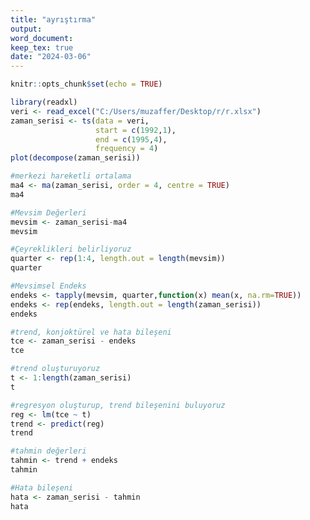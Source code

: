 ---
title: "ayrıştırma"
output:
word_document:
keep_tex: true
date: "2024-03-06"
---

```{r setup, include=FALSE}
knitr::opts_chunk$set(echo = TRUE)
```

```{r}
library(readxl)
veri <- read_excel("C:/Users/muzaffer/Desktop/r/r.xlsx")
zaman_serisi <- ts(data = veri, 
                   start = c(1992,1),
                   end = c(1995,4),
                   frequency = 4)
plot(decompose(zaman_serisi))
```

```{r}
#merkezi hareketli ortalama
ma4 <- ma(zaman_serisi, order = 4, centre = TRUE)
ma4
```

```{r}
#Mevsim Değerleri
mevsim <- zaman_serisi-ma4
mevsim
```

```{r}
#Çeyreklikleri belirliyoruz
quarter <- rep(1:4, length.out = length(mevsim))
quarter
```

```{r}
#Mevsimsel Endeks
endeks <- tapply(mevsim, quarter,function(x) mean(x, na.rm=TRUE)) 
endeks <- rep(endeks, length.out = length(zaman_serisi))
endeks
```

```{r}
#trend, konjoktürel ve hata bileşeni
tce <- zaman_serisi - endeks
tce
```

```{r}
#trend oluşturuyoruz
t <- 1:length(zaman_serisi)
t
```

```{r}
#regresyon oluşturup, trend bileşenini buluyoruz
reg <- lm(tce ~ t)
trend <- predict(reg)
trend
```

```{r}
#tahmin değerleri
tahmin <- trend + endeks
tahmin
```

```{r}
#Hata bileşeni
hata <- zaman_serisi - tahmin
hata
```
